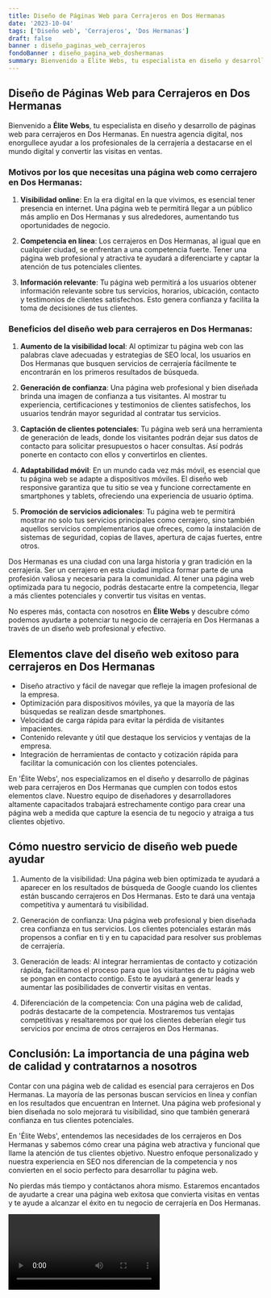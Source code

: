 ```yaml
---
title: Diseño de Páginas Web para Cerrajeros en Dos Hermanas
date: '2023-10-04'
tags: ['Diseño web', 'Cerrajeros', 'Dos Hermanas']
draft: false
banner : diseño_paginas_web_cerrajeros
fondoBanner : diseño_pagina_web_doshermanas
summary: Bienvenido a Élite Webs, tu especialista en diseño y desarrollo de páginas web para cerrajeros en Dos Hermanas. En nuestra agencia digital, nos enorgullece ayudar a los profesionales de la cerrajería a destacarse en el mundo digital y convertir las visitas en ventas.
---
```


## Diseño de Páginas Web para Cerrajeros en Dos Hermanas

Bienvenido a **Élite Webs**, tu especialista en diseño y desarrollo de páginas web para cerrajeros en Dos Hermanas. En nuestra agencia digital, nos enorgullece ayudar a los profesionales de la cerrajería a destacarse en el mundo digital y convertir las visitas en ventas.

### Motivos por los que necesitas una página web como cerrajero en Dos Hermanas:

1. **Visibilidad online**: En la era digital en la que vivimos, es esencial tener presencia en internet. Una página web te permitirá llegar a un público más amplio en Dos Hermanas y sus alrededores, aumentando tus oportunidades de negocio.

2. **Competencia en línea**: Los cerrajeros en Dos Hermanas, al igual que en cualquier ciudad, se enfrentan a una competencia fuerte. Tener una página web profesional y atractiva te ayudará a diferenciarte y captar la atención de tus potenciales clientes.

3. **Información relevante**: Tu página web permitirá a los usuarios obtener información relevante sobre tus servicios, horarios, ubicación, contacto y testimonios de clientes satisfechos. Esto genera confianza y facilita la toma de decisiones de tus clientes.

### Beneficios del diseño web para cerrajeros en Dos Hermanas:

1. **Aumento de la visibilidad local**: Al optimizar tu página web con las palabras clave adecuadas y estrategias de SEO local, los usuarios en Dos Hermanas que busquen servicios de cerrajería fácilmente te encontrarán en los primeros resultados de búsqueda.

2. **Generación de confianza**: Una página web profesional y bien diseñada brinda una imagen de confianza a tus visitantes. Al mostrar tu experiencia, certificaciones y testimonios de clientes satisfechos, los usuarios tendrán mayor seguridad al contratar tus servicios.

3. **Captación de clientes potenciales**: Tu página web será una herramienta de generación de leads, donde los visitantes podrán dejar sus datos de contacto para solicitar presupuestos o hacer consultas. Así podrás ponerte en contacto con ellos y convertirlos en clientes.

4. **Adaptabilidad móvil**: En un mundo cada vez más móvil, es esencial que tu página web se adapte a dispositivos móviles. El diseño web responsive garantiza que tu sitio se vea y funcione correctamente en smartphones y tablets, ofreciendo una experiencia de usuario óptima.

5. **Promoción de servicios adicionales**: Tu página web te permitirá mostrar no solo tus servicios principales como cerrajero, sino también aquellos servicios complementarios que ofreces, como la instalación de sistemas de seguridad, copias de llaves, apertura de cajas fuertes, entre otros.

Dos Hermanas es una ciudad con una larga historia y gran tradición en la cerrajería. Ser un cerrajero en esta ciudad implica formar parte de una profesión valiosa y necesaria para la comunidad. Al tener una página web optimizada para tu negocio, podrás destacarte entre la competencia, llegar a más clientes potenciales y convertir tus visitas en ventas.

No esperes más, contacta con nosotros en **Élite Webs** y descubre cómo podemos ayudarte a potenciar tu negocio de cerrajería en Dos Hermanas a través de un diseño web profesional y efectivo.

<GifSeo />

<Cta />

## Elementos clave del diseño web exitoso para cerrajeros en Dos Hermanas

- Diseño atractivo y fácil de navegar que refleje la imagen profesional de la empresa.
- Optimización para dispositivos móviles, ya que la mayoría de las búsquedas se realizan desde smartphones.
- Velocidad de carga rápida para evitar la pérdida de visitantes impacientes.
- Contenido relevante y útil que destaque los servicios y ventajas de la empresa.
- Integración de herramientas de contacto y cotización rápida para facilitar la comunicación con los clientes potenciales.

En 'Élite Webs', nos especializamos en el diseño y desarrollo de páginas web para cerrajeros en Dos Hermanas que cumplen con todos estos elementos clave. Nuestro equipo de diseñadores y desarrolladores altamente capacitados trabajará estrechamente contigo para crear una página web a medida que capture la esencia de tu negocio y atraiga a tus clientes objetivo.

## Cómo nuestro servicio de diseño web puede ayudar

1. Aumento de la visibilidad: Una página web bien optimizada te ayudará a aparecer en los resultados de búsqueda de Google cuando los clientes están buscando cerrajeros en Dos Hermanas. Esto te dará una ventaja competitiva y aumentará tu visibilidad.

2. Generación de confianza: Una página web profesional y bien diseñada crea confianza en tus servicios. Los clientes potenciales estarán más propensos a confiar en ti y en tu capacidad para resolver sus problemas de cerrajería.

3. Generación de leads: Al integrar herramientas de contacto y cotización rápida, facilitamos el proceso para que los visitantes de tu página web se pongan en contacto contigo. Esto te ayudará a generar leads y aumentar las posibilidades de convertir visitas en ventas.

4. Diferenciación de la competencia: Con una página web de calidad, podrás destacarte de la competencia. Mostraremos tus ventajas competitivas y resaltaremos por qué los clientes deberían elegir tus servicios por encima de otros cerrajeros en Dos Hermanas.

## Conclusión: La importancia de una página web de calidad y contratarnos a nosotros

Contar con una página web de calidad es esencial para cerrajeros en Dos Hermanas. La mayoría de las personas buscan servicios en línea y confían en los resultados que encuentran en Internet. Una página web profesional y bien diseñada no solo mejorará tu visibilidad, sino que también generará confianza en tus clientes potenciales.

En 'Élite Webs', entendemos las necesidades de los cerrajeros en Dos Hermanas y sabemos cómo crear una página web atractiva y funcional que llame la atención de tus clientes objetivo. Nuestro enfoque personalizado y nuestra experiencia en SEO nos diferencian de la competencia y nos convierten en el socio perfecto para desarrollar tu página web.

No pierdas más tiempo y contáctanos ahora mismo. Estaremos encantados de ayudarte a crear una página web exitosa que convierta visitas en ventas y te ayude a alcanzar el éxito en tu negocio de cerrajería en Dos Hermanas.

<Video />

<CtaBot job='Cerrajeros' city='Dos Hermanas'/>

<Gmaps query='Dos Hermanas+españa+maps' />